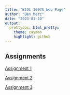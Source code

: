 ```yaml
---
title: "BIOL 1007A Web Page"
author: "Ben Merz"
date: "2023-01-10"
output: 
  prettydoc::html_pretty:
    theme: cayman
    highlight: github
---
```


## Assignments

[Assignment 1](Assignment_1.html)

[Assignment 2](Assignment_2.html)

[Assignment 3](Assignment_3.html)